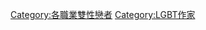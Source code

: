 {{Commonscat|LGBT writers}}

[[Category:各職業雙性戀者|Category:各職業雙性戀者]]
[[Category:LGBT作家|Category:LGBT作家]]